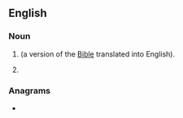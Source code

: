 ==English==

===Noun===
{{en-noun|~}}

# {{initialism of|en|{{1|revised}} {{1|standard}} {{1|version}}|nodot=1}} (a version of the [[Bible]] translated into English).
# {{init of|en|[[respiratory syncytial virus|Respiratory syncytial virus]]}}

===Anagrams===
* {{anagrams|en|a=rsv|RV's|RVs|SRV|SVR|VRS|VRs|svr}}